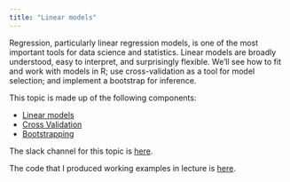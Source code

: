 ```yaml
---
title: "Linear models"
---
```


Regression, particularly linear regression models, is one of the most important tools for data science and statistics. Linear models are broadly understood, easy to interpret, and surprisingly flexible. We'll see how to fit and work with models in R; use cross-validation as a tool for model selection; and implement a bootstrap for inference. 

This topic is made up of the following components:

* [Linear models](linear_models.html)
* [Cross Validation](cross_validation.html)
* [Bootstrapping](bootstrapping.html)

The slack channel for this topic is [here](https://p8105fall2019.slack.com/messages/CN6D894NL).

The code that I produced working examples in lecture is [here](https://github.com/P8105/linear_models).